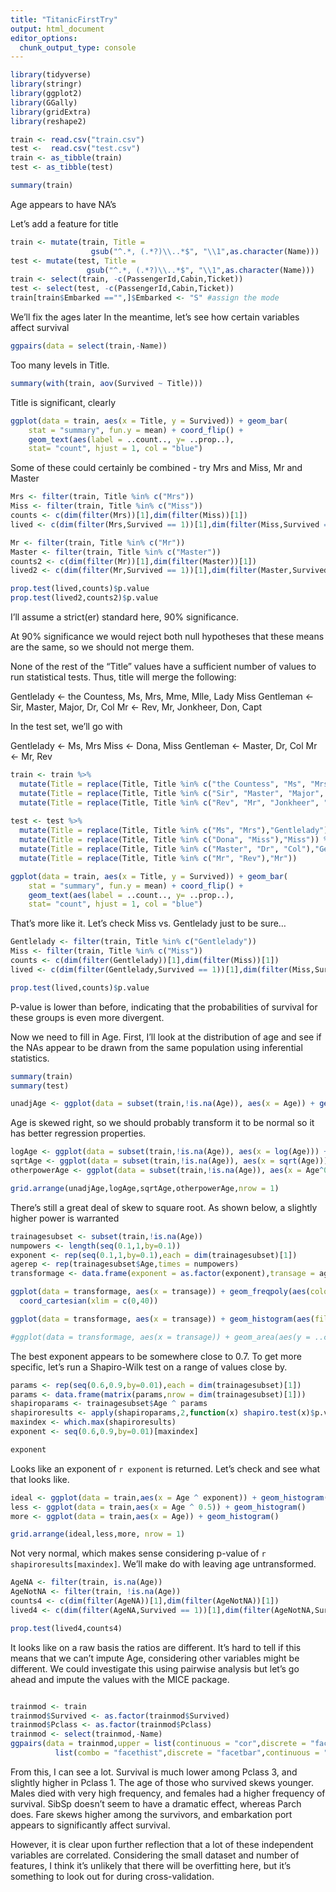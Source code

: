 ```yaml
---
title: "TitanicFirstTry"
output: html_document
editor_options: 
  chunk_output_type: console
---
```


```r
library(tidyverse)
library(stringr)
library(ggplot2)
library(GGally)
library(gridExtra)
library(reshape2)

train <- read.csv("train.csv")
test <-  read.csv("test.csv")
train <- as_tibble(train)
test <- as_tibble(test)

summary(train)
```

Age appears to have NA's

Let's add a feature for title

```r
train <- mutate(train, Title = 
                  gsub("^.*, (.*?)\\..*$", "\\1",as.character(Name)))
test <- mutate(test, Title = 
                 gsub("^.*, (.*?)\\..*$", "\\1",as.character(Name)))
train <- select(train, -c(PassengerId,Cabin,Ticket))
test <- select(test, -c(PassengerId,Cabin,Ticket))
train[train$Embarked =="",]$Embarked <- "S" #assign the mode
```

We'll fix the ages later
In the meantime, let's see how certain variables affect survival

```r
ggpairs(data = select(train,-Name))
```

Too many levels in Title.

```r
summary(with(train, aov(Survived ~ Title)))
```

Title is significant, clearly

```r
ggplot(data = train, aes(x = Title, y = Survived)) + geom_bar(
    stat = "summary", fun.y = mean) + coord_flip() +
    geom_text(aes(label = ..count.., y= ..prop..), 
    stat= "count", hjust = 1, col = "blue")
```

Some of these could certainly be combined - try Mrs and Miss, Mr and Master

```r

Mrs <- filter(train, Title %in% c("Mrs"))
Miss <- filter(train, Title %in% c("Miss"))
counts <- c(dim(filter(Mrs))[1],dim(filter(Miss))[1])
lived <- c(dim(filter(Mrs,Survived == 1))[1],dim(filter(Miss,Survived == 1))[1])

Mr <- filter(train, Title %in% c("Mr"))
Master <- filter(train, Title %in% c("Master"))
counts2 <- c(dim(filter(Mr))[1],dim(filter(Master))[1])
lived2 <- c(dim(filter(Mr,Survived == 1))[1],dim(filter(Master,Survived == 1))[1])

prop.test(lived,counts)$p.value
prop.test(lived2,counts2)$p.value

```

I'll assume a strict(er) standard here, 90% significance.

At 90% significance we would reject both null hypotheses that these means are the same, so we should not merge them.

None of the rest of the "Title" values have a sufficient number of values to run statistical tests. Thus, title will merge the following:

Gentlelady <- the Countess, Ms, Mrs, Mme, Mlle, Lady
Miss
Gentleman <- Sir, Master, Major, Dr, Col
Mr <- Rev, Mr, Jonkheer, Don, Capt

In the test set, we'll go with

Gentlelady <- Ms, Mrs
Miss <- Dona, Miss
Gentleman <- Master, Dr, Col
Mr <- Mr, Rev

```r
train <- train %>% 
  mutate(Title = replace(Title, Title %in% c("the Countess", "Ms", "Mrs", "Mme", "Mlle", "Lady"),"Gentlelady")) %>% 
  mutate(Title = replace(Title, Title %in% c("Sir", "Master", "Major", "Dr", "Col"),"Gentleman")) %>% 
  mutate(Title = replace(Title, Title %in% c("Rev", "Mr", "Jonkheer", "Don", "Capt"),"Mr"))
  
test <- test %>% 
  mutate(Title = replace(Title, Title %in% c("Ms", "Mrs"),"Gentlelady")) %>% 
  mutate(Title = replace(Title, Title %in% c("Dona", "Miss"),"Miss")) %>% 
  mutate(Title = replace(Title, Title %in% c("Master", "Dr", "Col"),"Gentleman")) %>% 
  mutate(Title = replace(Title, Title %in% c("Mr", "Rev"),"Mr"))

ggplot(data = train, aes(x = Title, y = Survived)) + geom_bar(
    stat = "summary", fun.y = mean) + coord_flip() +
    geom_text(aes(label = ..count.., y= ..prop..), 
    stat= "count", hjust = 1, col = "blue")

```

That's more like it. Let's check Miss vs. Gentlelady just to be sure...

```r
Gentlelady <- filter(train, Title %in% c("Gentlelady"))
Miss <- filter(train, Title %in% c("Miss"))
counts <- c(dim(filter(Gentlelady))[1],dim(filter(Miss))[1])
lived <- c(dim(filter(Gentlelady,Survived == 1))[1],dim(filter(Miss,Survived == 1))[1])

prop.test(lived,counts)$p.value
```

P-value is lower than before, indicating that the probabilities of survival for these groups is even more divergent.

Now we need to fill in Age. First, I'll look at the distribution of age and see if the NAs appear to be drawn from the same population using inferential statistics.

```r
summary(train)
summary(test)

unadjAge <- ggplot(data = subset(train,!is.na(Age)), aes(x = Age)) + geom_histogram(binwidth = 2)

```

Age is skewed right, so we should probably transform it to be normal so it has better regression properties.

```r
logAge <- ggplot(data = subset(train,!is.na(Age)), aes(x = log(Age))) + geom_histogram(binwidth = 1/10)
sqrtAge <- ggplot(data = subset(train,!is.na(Age)), aes(x = sqrt(Age))) + geom_histogram(binwidth = 1/5)
otherpowerAge <- ggplot(data = subset(train,!is.na(Age)), aes(x = Age^0.2)) + geom_histogram(binwidth = 1/20)

grid.arrange(unadjAge,logAge,sqrtAge,otherpowerAge,nrow = 1)
```

There's still a great deal of skew to square root. As shown below, a slightly higher power is warranted

```r
trainagesubset <- subset(train,!is.na(Age))
numpowers <- length(seq(0.1,1,by=0.1))
exponent <- rep(seq(0.1,1,by=0.1),each = dim(trainagesubset)[1])
agerep <- rep(trainagesubset$Age,times = numpowers)
transformage <- data.frame(exponent = as.factor(exponent),transage = agerep^exponent)

ggplot(data = transformage, aes(x = transage)) + geom_freqpoly(aes(color = exponent),bins = 100) +
  coord_cartesian(xlim = c(0,40))

ggplot(data = transformage, aes(x = transage)) + geom_histogram(aes(fill = exponent,color = exponent),bins = 100) + coord_cartesian(xlim = c(0,40))

#ggplot(data = transformage, aes(x = transage)) + geom_area(aes(y = ..count..,fill = exponent), stat = "bin", color = "black", alpha = 0.3, bins = 50)
```

The best exponent appears to be somewhere close to 0.7. To get more specific, let's run a Shapiro-Wilk test on a range of values close by.

```r
params <- rep(seq(0.6,0.9,by=0.01),each = dim(trainagesubset)[1])
params <- data.frame(matrix(params,nrow = dim(trainagesubset)[1]))
shapiroparams <- trainagesubset$Age ^ params
shapiroresults <- apply(shapiroparams,2,function(x) shapiro.test(x)$p.value)
maxindex <- which.max(shapiroresults)
exponent <- seq(0.6,0.9,by=0.01)[maxindex]

exponent
```

Looks like an exponent of `r exponent` is returned. Let's check and see what that looks like.

```r
ideal <- ggplot(data = train,aes(x = Age ^ exponent)) + geom_histogram()
less <- ggplot(data = train,aes(x = Age ^ 0.5)) + geom_histogram()
more <- ggplot(data = train,aes(x = Age)) + geom_histogram()

grid.arrange(ideal,less,more, nrow = 1)
```

Not very normal, which makes sense considering p-value of `r shapiroresults[maxindex]`. We'll make do with leaving age untransformed.

```r
AgeNA <- filter(train, is.na(Age))
AgeNotNA <- filter(train, !is.na(Age))
counts4 <- c(dim(filter(AgeNA))[1],dim(filter(AgeNotNA))[1])
lived4 <- c(dim(filter(AgeNA,Survived == 1))[1],dim(filter(AgeNotNA,Survived == 1))[1])

prop.test(lived4,counts4)

```

It looks like on a raw basis the ratios are different. It's hard to tell if this means that we can't impute Age, considering other variables might be different. We could investigate this using pairwise analysis but let's go ahead and impute the values with the MICE package.

```r

```


```r
trainmod <- train
trainmod$Survived <- as.factor(trainmod$Survived)
trainmod$Pclass <- as.factor(trainmod$Pclass)
trainmod <- select(trainmod,-Name)
ggpairs(data = trainmod,upper = list(continuous = "cor",discrete = "facetbar",combo = "box_no_facet"),lower = 
          list(combo = "facethist",discrete = "facetbar",continuous = "points"),axisLabels = "internal")

```

From this, I can see a lot. Survival is much lower among Pclass 3, and slightly higher in Pclass 1. The age of those who survived skews younger. Males died with very high frequency, and females had a higher frequency of survival. SibSp doesn't seem to have a dramatic effect, whereas Parch does. Fare skews higher among the survivors, and embarkation port appears to significantly affect survival.

However, it is clear upon further reflection that a lot of these independent variables are correlated. Considering the small dataset and number of features, I think it's unlikely that there will be overfitting here, but it's something to look out for during cross-validation.

